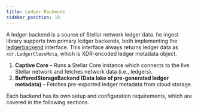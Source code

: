 ```yaml
---
title: Ledger Backends
sidebar_position: 10
---
```


A ledger backend is a source of Stellar network ledger data. he ingest library supports two primary ledger backends, both implementing the [ledgerbackend](https://github.com/stellar/go/blob/master/ingest/ledgerbackend/ledger_backend.go) interface. This interface always returns ledger data as `xdr.LedgerCloseMeta`, which is XDR-encoded ledger metadata object.

1. **Captive Core** – Runs a Stellar Core instance which connects to the live Stellar network and fetches network data (i.e., ledgers).
2. **BufferedStorageBackend (Data lake of pre-generated ledger metadata)** – Fetches pre-exported ledger metadata from cloud storage.

Each backend has its own setup and configuration requirements, which are covered in the following sections.
